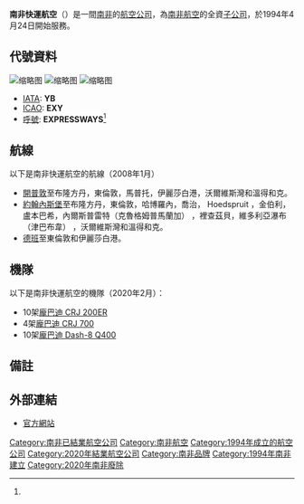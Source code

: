 {{Infobox_Airline |
airline=南非快運航空<br />South African Express|
logo=South African Express Airways logo.svg|
fleet_size=24|
destinations=9|
IATA=YB|
ICAO=EXY|
callsign=EXPRESSWAYS<ref name="callsign">[http://www.airlinecodes.co.uk/ 航空公司代號]</ref>|
parent=[[南非航空|南非航空]]|
founded=1994年4月24日|
ceased=2020年4月28日|
headquarters= |
key_people=|
hubs=[[奥利弗·坦博国际机场|奥利弗·坦博国际机场]]|
alliance       = [[星空聯盟|星空聯盟]]（附屬成員）|
focus_cities=|
website= http://www.saexpress.co.za/|
}}
'''南非快運航空'''（{{lang-en|South African Express}}）是一間[[南非|南非]]的[[航空公司|航空公司]]，為[[南非航空|南非航空]]的全資[[子公司|子公司]]，於1994年4月24日開始服務。

== 代號資料 ==
[[File:2013-02-20_13-19-39_South_Africa_-_Port_Elizabeth_Port_Elizabeth_Airport.JPG|缩略图]]
[[File:2011-06-21_15-50-37_South_Africa_-_Crossroads.jpg|缩略图]]
[[File:2013-02-20_13-18-41_South_Africa_-_Port_Elizabeth_Port_Elizabeth_Airport.JPG|缩略图]]
* [[IATA|IATA]]: '''YB'''
* [[ICAO|ICAO]]: '''EXY'''
* [[呼號|呼號]]: '''EXPRESSWAYS'''<ref name="callsign" />

== 航線 ==
以下是南非快運航空的航線（2008年1月）

* [[開普敦|開普敦]]至布隆方丹，東倫敦，馬普托，伊麗莎白港，沃爾維斯灣和溫得和克。
* [[約翰內斯堡|約翰內斯堡]]至布隆方丹，東倫敦，哈博羅內，喬治， Hoedspruit ，金伯利，盧本巴希，內爾斯普雷特（克魯格姆普馬蘭加） ，裡查茲貝，維多利亞瀑布（津巴布韋） ，沃爾維斯灣和溫得和克。
* [[德班|德班]]至東倫敦和伊麗莎白港。

== 機隊 ==
以下是南非快運航空的機隊（2020年2月）：

* 10架[[CRJ|龐巴迪 CRJ 200ER]]
* 4架[[CRJ|龐巴迪 CRJ 700]]
* 10架[[Dash_8|龐巴迪 Dash-8 Q400]]

== 備註 ==
<references/>
== 外部連結 ==
* [http://www.saexpress.co.za/  官方網站]{{Wayback|url=http://www.saexpress.co.za/ |date=20071203041607 }}

{{南非航空公司}}
{{IATA成員|非洲}}
[[Category:南非已結業航空公司|Category:南非已結業航空公司]]
[[Category:南非航空|Category:南非航空]]
[[Category:1994年成立的航空公司|Category:1994年成立的航空公司]]
[[Category:2020年結業航空公司|Category:2020年結業航空公司]]
[[Category:南非品牌|Category:南非品牌]]
[[Category:1994年南非建立|Category:1994年南非建立]]
[[Category:2020年南非廢除|Category:2020年南非廢除]]